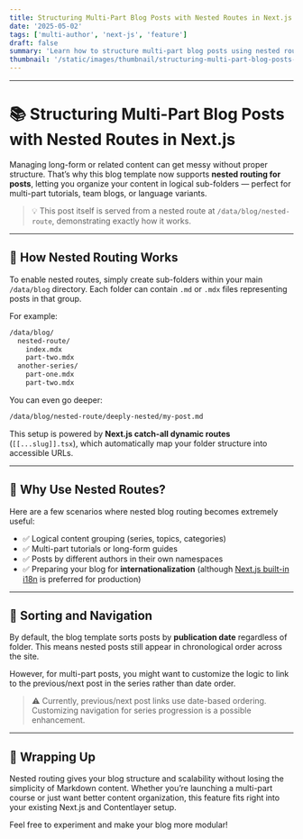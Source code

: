 ```yaml
---
title: Structuring Multi-Part Blog Posts with Nested Routes in Next.js
date: '2025-05-02'
tags: ['multi-author', 'next-js', 'feature']
draft: false
summary: 'Learn how to structure multi-part blog posts using nested routes in Next.js with Contentlayer. Organize your content cleanly and logically while keeping SEO in check.'
thumbnail: '/static/images/thumbnail/structuring-multi-part-blog-posts-with-nested-routes-in-next.webp'
---
```


---

# 📚 Structuring Multi-Part Blog Posts with Nested Routes in Next.js

Managing long-form or related content can get messy without proper structure. That’s why this blog template now supports **nested routing for posts**, letting you organize your content in logical sub-folders — perfect for multi-part tutorials, team blogs, or language variants.

> 💡 This post itself is served from a nested route at `/data/blog/nested-route`, demonstrating exactly how it works.

---

## 🧱 How Nested Routing Works

To enable nested routes, simply create sub-folders within your main `/data/blog` directory. Each folder can contain `.md` or `.mdx` files representing posts in that group.

For example:

```bash
/data/blog/
  nested-route/
    index.mdx
    part-two.mdx
  another-series/
    part-one.mdx
    part-two.mdx
```

You can even go deeper:

```bash
/data/blog/nested-route/deeply-nested/my-post.md
```

This setup is powered by **Next.js catch-all dynamic routes** (`[[...slug]].tsx`), which automatically map your folder structure into accessible URLs.

---

## 🔄 Why Use Nested Routes?

Here are a few scenarios where nested blog routing becomes extremely useful:

- ✅ Logical content grouping (series, topics, categories)
- ✅ Multi-part tutorials or long-form guides
- ✅ Posts by different authors in their own namespaces
- ✅ Preparing your blog for **internationalization** (although [Next.js built-in i18n](https://nextjs.org/docs/advanced-features/i18n-routing) is preferred for production)

---

## 📅 Sorting and Navigation

By default, the blog template sorts posts by **publication date** regardless of folder. This means nested posts still appear in chronological order across the site.

However, for multi-part posts, you might want to customize the logic to link to the previous/next post in the series rather than date order.

> ⚠️ Currently, previous/next post links use date-based ordering. Customizing navigation for series progression is a possible enhancement.

---

## 🚀 Wrapping Up

Nested routing gives your blog structure and scalability without losing the simplicity of Markdown content. Whether you’re launching a multi-part course or just want better content organization, this feature fits right into your existing Next.js and Contentlayer setup.

Feel free to experiment and make your blog more modular!
